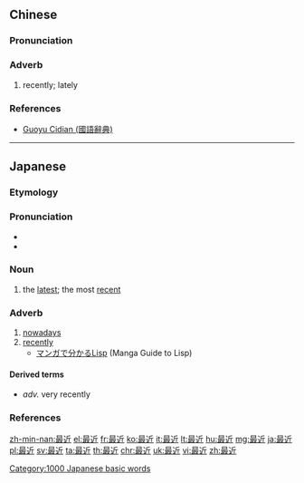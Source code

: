 ==Chinese==
{{zh-forms}}

===Pronunciation===
{{zh-pron
|m=zuìjìn
|c=zeoi3 gan6
|h=pfs=chui-khiun/chui-khiûn
|mn=chòe-kīn/chòe-kūn
|ma=Zh-zuìjìn.ogg
|cat=adv
}}

===Adverb===
{{zh-adv}}

# recently; lately

===References===
* [http://140.111.34.46/cgi-bin/dict/GetContent.cgi?Database=dict&DocNum=132582&GraphicWord=yes&QueryString=%B3%CC%AA%F1 Guoyu Cidian (國語辭典)]

{{zh-cat|Beginning}}

----

==Japanese==
{{ja-kanjitab|さい|きん|yomi=on}}

===Etymology===
{{prefix|最|近|lang=ja|tr1=sai|t1=most|tr2=kin|t2=close|sort=きん}}

===Pronunciation===
* {{ja-pron|さいきん|y=on|acc=0|acc_ref=DJR}}
* {{homophones|lang=ja|細菌}}

===Noun===
{{ja-noun|さいきん}}

# the [[latest]]; the most [[recent]]

===Adverb===
{{ja-pos|さいきん|adverb}}

# [[nowadays]]
# [[recently]]
#* [http://lambda.bugyo.tk/cdr/mwl/index.html マンガで分かるLisp] (Manga Guide to Lisp)
#*: {{ja-usex|みりん。地域猫。'''最近'''までマクロのことをマグロと思っていた。|みりん。ち.いきねこ。'''さいきん''' まで マクロ の こと を マグロ と おもっていた。|Mirin: A neighbours' cat. Until '''recently''' often confused macros with tuna.}}

====Derived terms====
* {{ja-r|極最近|ごくさいきん}} ''adv.'' {{q|uncommon}} very recently

===References===
<references/>

[[Category:1000 Japanese basic words]]

[[zh-min-nan:最近]]
[[el:最近]]
[[fr:最近]]
[[ko:最近]]
[[it:最近]]
[[lt:最近]]
[[hu:最近]]
[[mg:最近]]
[[ja:最近]]
[[pl:最近]]
[[sv:最近]]
[[ta:最近]]
[[th:最近]]
[[chr:最近]]
[[uk:最近]]
[[vi:最近]]
[[zh:最近]]